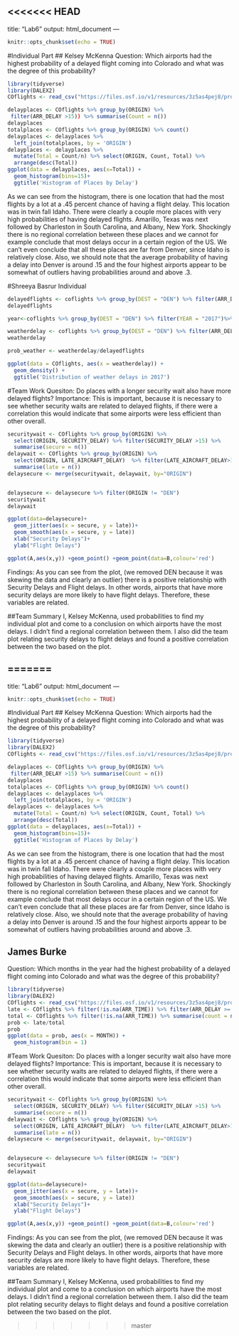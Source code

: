 <<<<<<< HEAD
---
title: "Lab6"
output: html_document
---

```{r setup, include=FALSE}
knitr::opts_chunk$set(echo = TRUE)
```
#Individual Part
## Kelsey McKenna
Question: Which airports had the highest probability of a delayed flight coming into Colorado and what was the degree of this probability?
```{r}
library(tidyverse)
library(DALEX2)
COflights <- read_csv("https://files.osf.io/v1/resources/3z5as4pej8/providers/osfstorage/5a8ca28f57103100104584db")

delayplaces <- COflights %>% group_by(ORIGIN) %>%
 filter(ARR_DELAY >15)) %>% summarise(Count = n()) 
delayplaces
totalplaces <- COflights %>% group_by(ORIGIN) %>% count()
delayplaces <- delayplaces %>%
  left_join(totalplaces, by = 'ORIGIN')
delayplaces <- delayplaces %>%
  mutate(Total = Count/n) %>% select(ORIGIN, Count, Total) %>% 
  arrange(desc(Total)) 
ggplot(data = delayplaces, aes(x=Total)) +
  geom_histogram(bins=15)+
  ggtitle('Histogram of Places by Delay')

```
As we can see from the histogram, there is one location that had the most flights by a lot at a .45 percent chance of having a flight delay. This location was in twin fall Idaho. There were clearly a couple more places with very high probabilities of having delayed flights. Amarillo, Texas was next followed by Charleston in South Carolina, and Albany, New York. Shockingly there is no regional correlation between these places and we cannot for example conclude that most delays occur in a certain region of the US. We can't even conclude that all these places are far from Denver, since Idaho is relatively close. Also, we should note that the average probability of having a delay into Denver is around .15 and the four highest airports appear to be somewhat of outliers having probabilities around and above .3.

#Shreeya Basrur Individual
```{r}
delayedflights <- coflights %>% group_by(DEST = "DEN") %>% filter(ARR_DELAY>15) %>% filter(YEAR = "2017")%>% summarise(count = n())
delayedflights

year<-coflights %>% group_by(DEST = "DEN") %>% filter(YEAR = "2017")%>% summarise(count = n())

weatherdelay <- coflights %>% group_by(DEST = "DEN") %>% filter(ARR_DELAY>15) %>% filter(YEAR = "2017") %>%  filter(WEATHER_DELAY) %>%  summarise(count = n())
weatherdelay

prob_weather <- weatherdelay/delayedflights

ggplot(data = COflights, aes(x = weatherdelay)) +
  geom_density() + 
  ggtitle('Distribution of weather delays in 2017')
```

#Team Work
Quesiton: Do places with a longer security wait also have more delayed flights? 
Importance: This is important, because it is necessary to see whether security waits are related to delayed flights, if there were a correlation this would indicate that some airports were less efficient than other overall. 
```{r}
securitywait <- COflights %>% group_by(ORIGIN) %>% 
  select(ORIGIN, SECURITY_DELAY) %>% filter(SECURITY_DELAY >15) %>%
  summarise(secure = n())
delaywait <- COflights %>% group_by(ORIGIN) %>% 
  select(ORIGIN, LATE_AIRCRAFT_DELAY)  %>% filter(LATE_AIRCRAFT_DELAY>15) %>%
  summarise(late = n())
delaysecure <- merge(securitywait, delaywait, by="ORIGIN")


delaysecure <- delaysecure %>% filter(ORIGIN != "DEN")
securitywait
delaywait

ggplot(data=delaysecure)+
  geom_jitter(aes(x = secure, y = late))+
  geom_smooth(aes(x = secure, y = late))
  xlab("Security Delays")+
  ylab("Flight Delays")

ggplot(A,aes(x,y)) +geom_point() +geom_point(data=B,colour='red')
```
Findings: As you can see from the plot, (we removed DEN because it was skewing the data and clearly an outlier) there is a positive relationship with Security Delays and Flight delays. In other words, airports that have more security delays are more likely to have flight delays. Therefore, these variables are related. 

##Team Summary
I, Kelsey McKenna, used probabilities to find my individual plot and come to a conclusion on which airports have the most delays. I didn't find a regional correlation between them. I also did the team plot relating security delays to flight delays and found a positive correlation between the two based on the plot. 

=======
---
title: "Lab6"
output: html_document
---

```r
knitr::opts_chunk$set(echo = TRUE)
```
#Individual Part
## Kelsey McKenna
Question: Which airports had the highest probability of a delayed flight coming into Colorado and what was the degree of this probability?
```r
library(tidyverse)
library(DALEX2)
COflights <- read_csv("https://files.osf.io/v1/resources/3z5as4pej8/providers/osfstorage/5a8ca28f57103100104584db")

delayplaces <- COflights %>% group_by(ORIGIN) %>%
 filter(ARR_DELAY >15) %>% summarise(Count = n()) 
delayplaces
totalplaces <- COflights %>% group_by(ORIGIN) %>% count()
delayplaces <- delayplaces %>%
  left_join(totalplaces, by = 'ORIGIN')
delayplaces <- delayplaces %>%
  mutate(Total = Count/n) %>% select(ORIGIN, Count, Total) %>% 
  arrange(desc(Total)) 
ggplot(data = delayplaces, aes(x=Total)) +
  geom_histogram(bins=15)+
  ggtitle('Histogram of Places by Delay')

```
As we can see from the histogram, there is one location that had the most flights by a lot at a .45 percent chance of having a flight delay. This location was in twin fall Idaho. There were clearly a couple more places with very high probabilities of having delayed flights. Amarillo, Texas was next followed by Charleston in South Carolina, and Albany, New York. Shockingly there is no regional correlation between these places and we cannot for example conclude that most delays occur in a certain region of the US. We can't even conclude that all these places are far from Denver, since Idaho is relatively close. Also, we should note that the average probability of having a delay into Denver is around .15 and the four highest airports appear to be somewhat of outliers having probabilities around and above .3.

## James Burke
Question: Which months in the year had the highest probability of a delayed flight coming into Colorado and what was the degree of this probability?
```r
library(tidyverse)
library(DALEX2)
COflights <- read_csv("https://files.osf.io/v1/resources/3z5as4pej8/providers/osfstorage/5a8ca28f57103100104584db")
late <- COflights %>% filter(!is.na(ARR_TIME)) %>% filter(ARR_DELAY >= 15 & MONTH == 6) %>% summarise(count = n())
total <- COflights %>% filter(!is.na(ARR_TIME)) %>% summarise(count = n())
prob <- late/total
prob
ggplot(data = prob, aes(x = MONTH)) +
  geom_histogram(bin = 1)

```


#Team Work
Quesiton: Do places with a longer security wait also have more delayed flights? 
Importance: This is important, because it is necessary to see whether security waits are related to delayed flights, if there were a correlation this would indicate that some airports were less efficient than other overall. 
```r
securitywait <- COflights %>% group_by(ORIGIN) %>% 
  select(ORIGIN, SECURITY_DELAY) %>% filter(SECURITY_DELAY >15) %>%
  summarise(secure = n())
delaywait <- COflights %>% group_by(ORIGIN) %>% 
  select(ORIGIN, LATE_AIRCRAFT_DELAY)  %>% filter(LATE_AIRCRAFT_DELAY>15) %>%
  summarise(late = n())
delaysecure <- merge(securitywait, delaywait, by="ORIGIN")


delaysecure <- delaysecure %>% filter(ORIGIN != "DEN")
securitywait
delaywait

ggplot(data=delaysecure)+
  geom_jitter(aes(x = secure, y = late))+
  geom_smooth(aes(x = secure, y = late))
  xlab("Security Delays")+
  ylab("Flight Delays")

ggplot(A,aes(x,y)) +geom_point() +geom_point(data=B,colour='red')
```
Findings: As you can see from the plot, (we removed DEN because it was skewing the data and clearly an outlier) there is a positive relationship with Security Delays and Flight delays. In other words, airports that have more security delays are more likely to have flight delays. Therefore, these variables are related. 

##Team Summary
I, Kelsey McKenna, used probabilities to find my individual plot and come to a conclusion on which airports have the most delays. I didn't find a regional correlation between them. I also did the team plot relating security delays to flight delays and found a positive correlation between the two based on the plot. 

>>>>>>> master
